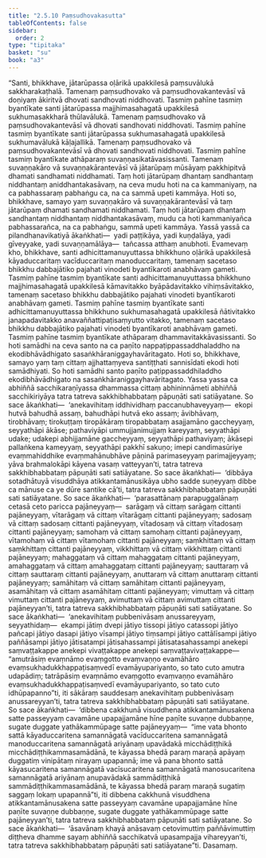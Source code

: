 ```yaml
---
title: "2.5.10 Paṃsudhovakasutta"
tableOfContents: false
sidebar:
  order: 2
type: "tipitaka"
basket: "su"
book: "a3"
---
```



<DynamicBreadcrumb />

<Division number="102" book="a3">

<Paragraph number="854" book="a3">
“Santi, bhikkhave, jātarūpassa oḷārikā upakkilesā paṃsuvālukā sakkharakaṭhalā. Tamenaṃ paṃsudhovako vā paṃsudhovakantevāsī vā doṇiyaṃ ākiritvā dhovati sandhovati niddhovati. Tasmiṃ pahīne tasmiṃ byantīkate santi jātarūpassa majjhimasahagatā upakkilesā sukhumasakkharā thūlavālukā. Tamenaṃ paṃsudhovako vā paṃsudhovakantevāsī vā dhovati sandhovati niddhovati. Tasmiṃ pahīne tasmiṃ byantīkate santi jātarūpassa sukhumasahagatā upakkilesā sukhumavālukā kāḷajallikā. Tamenaṃ paṃsudhovako vā paṃsudhovakantevāsī vā dhovati sandhovati niddhovati. Tasmiṃ pahīne tasmiṃ byantīkate athāparaṃ suvaṇṇasikatāvasissanti. Tamenaṃ suvaṇṇakāro vā suvaṇṇakārantevāsī vā jātarūpaṃ mūsāyaṃ pakkhipitvā dhamati sandhamati niddhamati. Taṃ hoti jātarūpaṃ dhantaṃ sandhantaṃ niddhantaṃ aniddhantakasāvaṃ, na ceva mudu hoti na ca kammaniyaṃ, na ca pabhassaraṃ pabhaṅgu ca, na ca sammā upeti kammāya. Hoti so, bhikkhave, samayo yaṃ suvaṇṇakāro vā suvaṇṇakārantevāsī vā taṃ jātarūpaṃ dhamati sandhamati niddhamati. Taṃ hoti jātarūpaṃ dhantaṃ sandhantaṃ niddhantaṃ niddhantakasāvaṃ, mudu ca hoti kammaniyañca pabhassarañca, na ca pabhaṅgu, sammā upeti kammāya. Yassā yassā ca pilandhanavikatiyā ākaṅkhati—  yadi paṭṭikāya, yadi kuṇḍalāya, yadi gīveyyake, yadi suvaṇṇamālāya—  tañcassa atthaṃ anubhoti.
</Paragraph>

<Paragraph number="855" book="a3">
Evamevaṃ kho, bhikkhave, santi adhicittamanuyuttassa bhikkhuno oḷārikā upakkilesā kāyaduccaritaṃ vacīduccaritaṃ manoduccaritaṃ, tamenaṃ sacetaso bhikkhu dabbajātiko pajahati vinodeti byantīkaroti anabhāvaṃ gameti. Tasmiṃ pahīne tasmiṃ byantīkate santi adhicittamanuyuttassa bhikkhuno majjhimasahagatā upakkilesā kāmavitakko byāpādavitakko vihiṃsāvitakko, tamenaṃ sacetaso bhikkhu dabbajātiko pajahati vinodeti byantīkaroti anabhāvaṃ gameti. Tasmiṃ pahīne tasmiṃ byantīkate santi adhicittamanuyuttassa bhikkhuno sukhumasahagatā upakkilesā ñātivitakko janapadavitakko anavaññattipaṭisaṃyutto vitakko, tamenaṃ sacetaso bhikkhu dabbajātiko pajahati vinodeti byantīkaroti anabhāvaṃ gameti. Tasmiṃ pahīne tasmiṃ byantīkate athāparaṃ dhammavitakkāvasissanti. So hoti samādhi na ceva santo na ca paṇīto nappaṭippassaddhaladdho na ekodibhāvādhigato sasaṅkhāraniggayhavāritagato. Hoti so, bhikkhave, samayo yaṃ taṃ cittaṃ ajjhattaṃyeva santiṭṭhati sannisīdati ekodi hoti samādhiyati. So hoti samādhi santo paṇīto paṭippassaddhiladdho ekodibhāvādhigato na sasaṅkhāraniggayhavāritagato. Yassa yassa ca abhiññā sacchikaraṇīyassa dhammassa cittaṃ abhininnāmeti abhiññā sacchikiriyāya tatra tatreva sakkhibhabbataṃ pāpuṇāti sati satiāyatane.
</Paragraph>

<Paragraph number="856" book="a3">
So sace ākaṅkhati—  ‘anekavihitaṃ iddhividhaṃ paccanubhaveyyaṃ—  ekopi hutvā bahudhā assaṃ, bahudhāpi hutvā eko assaṃ; āvibhāvaṃ, tirobhāvaṃ; tirokuṭṭaṃ tiropākāraṃ tiropabbataṃ asajjamāno gaccheyyaṃ, seyyathāpi ākāse; pathaviyāpi ummujjanimujjaṃ kareyyaṃ, seyyathāpi udake; udakepi abhijjamāne gaccheyyaṃ, seyyathāpi pathaviyaṃ; ākāsepi pallaṅkena kameyyaṃ, seyyathāpi pakkhī sakuṇo; imepi candimasūriye evaṃmahiddhike evaṃmahānubhāve pāṇinā parimaseyyaṃ parimajjeyyaṃ; yāva brahmalokāpi kāyena vasaṃ vatteyyan’ti, tatra tatreva sakkhibhabbataṃ pāpuṇāti sati satiāyatane.
</Paragraph>

<Paragraph number="857" book="a3">
So sace ākaṅkhati—  ‘dibbāya sotadhātuyā visuddhāya atikkantamānusikāya ubho sadde suṇeyyaṃ dibbe ca mānuse ca ye dūre santike cā’ti, tatra tatreva sakkhibhabbataṃ pāpuṇāti sati satiāyatane.
</Paragraph>

<Paragraph number="858" book="a3">
So sace ākaṅkhati—  ‘parasattānaṃ parapuggalānaṃ cetasā ceto paricca pajāneyyaṃ—  sarāgaṃ vā cittaṃ sarāgaṃ cittanti pajāneyyaṃ, vītarāgaṃ vā cittaṃ vītarāgaṃ cittanti pajāneyyaṃ; sadosaṃ vā cittaṃ sadosaṃ cittanti pajāneyyaṃ, vītadosaṃ vā cittaṃ vītadosaṃ cittanti pajāneyyaṃ; samohaṃ vā cittaṃ samohaṃ cittanti pajāneyyaṃ, vītamohaṃ vā cittaṃ vītamohaṃ cittanti pajāneyyaṃ; saṃkhittaṃ vā cittaṃ saṃkhittaṃ cittanti pajāneyyaṃ, vikkhittaṃ vā cittaṃ vikkhittaṃ cittanti pajāneyyaṃ; mahaggataṃ vā cittaṃ mahaggataṃ cittanti pajāneyyaṃ, amahaggataṃ vā cittaṃ amahaggataṃ cittanti pajāneyyaṃ; sauttaraṃ vā cittaṃ sauttaraṃ cittanti pajāneyyaṃ, anuttaraṃ vā cittaṃ anuttaraṃ cittanti pajāneyyaṃ; samāhitaṃ vā cittaṃ samāhitaṃ cittanti pajāneyyaṃ, asamāhitaṃ vā cittaṃ asamāhitaṃ cittanti pajāneyyaṃ; vimuttaṃ vā cittaṃ vimuttaṃ cittanti pajāneyyaṃ, avimuttaṃ vā cittaṃ avimuttaṃ cittanti pajāneyyan’ti, tatra tatreva sakkhibhabbataṃ pāpuṇāti sati satiāyatane.
</Paragraph>

<Paragraph number="859" book="a3">
So sace ākaṅkhati—  ‘anekavihitaṃ pubbenivāsaṃ anussareyyaṃ, seyyathidaṃ—  ekampi jātiṃ dvepi jātiyo tissopi jātiyo catassopi jātiyo pañcapi jātiyo dasapi jātiyo vīsampi jātiyo tiṃsampi jātiyo cattālīsampi jātiyo paññāsampi jātiyo jātisatampi jātisahassampi jātisatasahassampi anekepi saṃvaṭṭakappe anekepi vivaṭṭakappe anekepi saṃvaṭṭavivaṭṭakappe—  “amutrāsiṃ evaṃnāmo evaṃgotto evaṃvaṇṇo evamāhāro evaṃsukhadukkhappaṭisaṃvedī evamāyupariyanto, so tato cuto amutra udapādiṃ; tatrāpāsiṃ evaṃnāmo evaṃgotto evaṃvaṇṇo evamāhāro evaṃsukhadukkhappaṭisaṃvedī evamāyupariyanto, so tato cuto idhūpapanno”ti, iti sākāraṃ sauddesaṃ anekavihitaṃ pubbenivāsaṃ anussareyyan’ti, tatra tatreva sakkhibhabbataṃ pāpuṇāti sati satiāyatane.
</Paragraph>

<Paragraph number="860" book="a3">
So sace ākaṅkhati—  ‘dibbena cakkhunā visuddhena atikkantamānusakena satte passeyyaṃ cavamāne upapajjamāne hīne paṇīte suvaṇṇe dubbaṇṇe, sugate duggate yathākammūpage satte pajāneyyaṃ—  “ime vata bhonto sattā kāyaduccaritena samannāgatā vacīduccaritena samannāgatā manoduccaritena samannāgatā ariyānaṃ upavādakā micchādiṭṭhikā micchādiṭṭhikammasamādānā, te kāyassa bhedā paraṃ maraṇā apāyaṃ duggatiṃ vinipātaṃ nirayaṃ upapannā; ime vā pana bhonto sattā kāyasucaritena samannāgatā vacīsucaritena samannāgatā manosucaritena samannāgatā ariyānaṃ anupavādakā sammādiṭṭhikā sammādiṭṭhikammasamādānā, te kāyassa bhedā paraṃ maraṇā sugatiṃ saggaṃ lokaṃ upapannā”ti, iti dibbena cakkhunā visuddhena atikkantamānusakena satte passeyyaṃ cavamāne upapajjamāne hīne paṇīte suvaṇṇe dubbaṇṇe, sugate duggate yathākammūpage satte pajāneyyan’ti, tatra tatreva sakkhibhabbataṃ pāpuṇāti sati satiāyatane.
</Paragraph>

<Paragraph number="861" book="a3">
So sace ākaṅkhati—  ‘āsavānaṃ khayā anāsavaṃ cetovimuttiṃ paññāvimuttiṃ diṭṭheva dhamme sayaṃ abhiññā sacchikatvā upasampajja vihareyyan’ti, tatra tatreva sakkhibhabbataṃ pāpuṇāti sati satiāyatane”ti.

</Paragraph>
</Division>

<Paragraph number="862" type="center" book="a3">
Dasamaṃ.
</Paragraph>